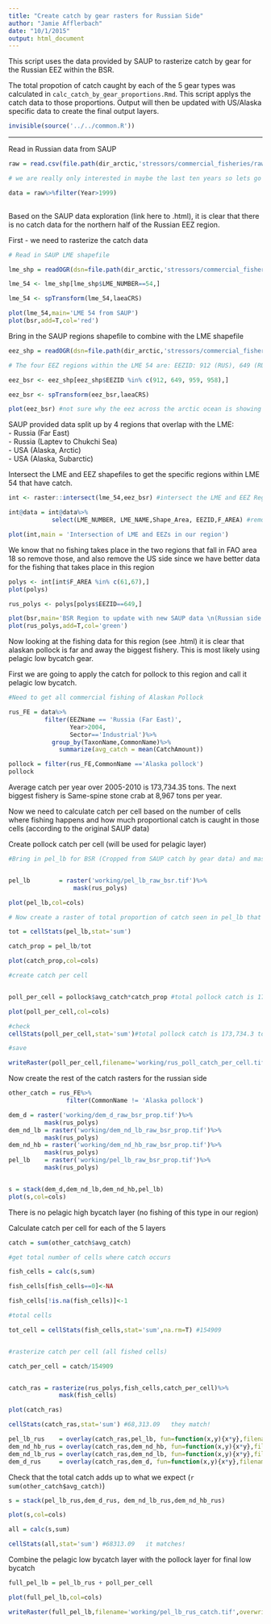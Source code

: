 ---
title: "Create catch by gear rasters for Russian Side"
author: "Jamie Afflerbach"
date: "10/1/2015"
output: html_document
---

This script uses the data provided by SAUP to rasterize catch by gear for the Russian EEZ within the BSR.  

The total propotion of catch caught by each of the 5 gear types was calculated in `calc_catch_by_gear_proportions.Rmd`. This script applys the catch data to those proportions. Output will then be updated with US/Alaska specific data to create the final output layers.  

```{r,echo=F}

invisible(source('../../common.R'))

```

***  

Read in Russian data from SAUP
```{r,message=F,warning=F}
    
raw = read.csv(file.path(dir_arctic,'stressors/commercial_fisheries/raw/SAUP/LME54_DataVersion40-Setp-14-2015.csv'))

# we are really only interested in maybe the last ten years so lets go back to 2000.

data = raw%>%filter(Year>1999)
    
```

Based on the SAUP data exploration (link here to .html), it is clear that there is no catch data for the northern half of the Russian EEZ region.

First - we need to rasterize the catch data

```{r,message=F,warning=F}

# Read in SAUP LME shapefile

lme_shp = readOGR(dsn=file.path(dir_arctic,'stressors/commercial_fisheries/gis/SAU_LME_July24_2015'),layer='SAU_LME_July24_2015', verbose=F)

lme_54 <- lme_shp[lme_shp$LME_NUMBER==54,]

lme_54 <- spTransform(lme_54,laeaCRS)

plot(lme_54,main='LME 54 from SAUP')
plot(bsr,add=T,col='red')
```

Bring in the SAUP regions shapefile to combine with the LME shapefile

```{r regions shp, message=F,warning=F}

eez_shp = readOGR(dsn=file.path(dir_arctic,'stressors/commercial_fisheries/gis/SAU_EEZ_High_Seas'),layer='SAU_EEZ_High_Seas',verbose=F)

# The four EEZ regions within the LME 54 are: EEZID: 912 (RUS), 649 (RUS), 959 (AK) and 958

eez_bsr <- eez_shp[eez_shp$EEZID %in% c(912, 649, 959, 958),]

eez_bsr <- spTransform(eez_bsr,laeaCRS)

plot(eez_bsr) #not sure why the eez across the arctic ocean is showing up...

```

SAUP provided data split up by 4 regions that overlap with the LME:  
- Russia (Far East)  
- Russia (Laptev to Chukchi Sea)  
- USA (Alaska, Arctic)  
- USA (Alaska, Subarctic)

Intersect the LME and EEZ shapefiles to get the specific regions within LME 54 that have catch.

```{r,message=F,warning=F}

int <- raster::intersect(lme_54,eez_bsr) #intersect the LME and EEZ Region shapfiles to just the LME region.

int@data = int@data%>%
            select(LME_NUMBER, LME_NAME,Shape_Area, EEZID,F_AREA) #remove extra columns that we don't need

plot(int,main = 'Intersection of LME and EEZs in our region')
```

We know that no fishing takes place in the two regions that fall in FAO area 18 so remove those, and also remove the US side since we have better data for the fishing that takes place in this region
```{r,message=F,warning=F}

polys <- int[int$F_AREA %in% c(61,67),]
plot(polys)

rus_polys <- polys[polys$EEZID==649,]

plot(bsr,main='BSR Region to update with new SAUP data \n(Russian side of BSR)')
plot(rus_polys,add=T,col='green')

```


Now looking at the fishing data for this region (see .html) it is clear that alaskan pollock is far and away the biggest fishery. This is most likely using pelagic low bycatch gear. 

First we are going to apply the catch for pollock to this region and call it pelagic low bycatch.

```{r,message=F,warning=F}

#Need to get all commercial fishing of Alaskan Pollock

rus_FE = data%>%
          filter(EEZName == 'Russia (Far East)',
                 Year>2004,
                 Sector=='Industrial')%>%
            group_by(TaxonName,CommonName)%>%
              summarize(avg_catch = mean(CatchAmount))

pollock = filter(rus_FE,CommonName =='Alaska pollock')
pollock

```
Average catch per year over 2005-2010 is 173,734.35 tons. The next biggest fishery is Same-spine stone crab at 8,967 tons per year.

Now we need to calculate catch per cell based on the number of cells where fishing happens and how much proportional catch is caught in those cells (according to the original SAUP data)


Create pollock catch per cell (will be used for pelagic layer)

```{r,message=F,warning=F}

#Bring in pel_lb for BSR (Cropped from SAUP catch by gear data) and mask out russian side


pel_lb        = raster('working/pel_lb_raw_bsr.tif')%>%
                  mask(rus_polys)

plot(pel_lb,col=cols)

# Now create a raster of total proportion of catch seen in pel_lb that are in each cell

tot = cellStats(pel_lb,stat='sum')

catch_prop = pel_lb/tot

plot(catch_prop,col=cols)

#create catch per cell


poll_per_cell = pollock$avg_catch*catch_prop #total pollock catch is 173,734.3 tons. 

plot(poll_per_cell,col=cols)

#check
cellStats(poll_per_cell,stat='sum')#total pollock catch is 173,734.3 tons.  They match!

#save

writeRaster(poll_per_cell,filename='working/rus_poll_catch_per_cell.tif',overwrite=T)
```

Now create the rest of the catch rasters for the russian side
```{r catch by gear, message=F, warning=F}

other_catch = rus_FE%>%
                filter(CommonName != 'Alaska pollock')

```


```{r gear props, message=F,warning=F}

dem_d = raster('working/dem_d_raw_bsr_prop.tif')%>%
          mask(rus_polys)
dem_nd_lb = raster('working/dem_nd_lb_raw_bsr_prop.tif')%>%
          mask(rus_polys)
dem_nd_hb = raster('working/dem_nd_hb_raw_bsr_prop.tif')%>%
          mask(rus_polys)
pel_lb    = raster('working/pel_lb_raw_bsr_prop.tif')%>%
          mask(rus_polys)


s = stack(dem_d,dem_nd_lb,dem_nd_hb,pel_lb)
plot(s,col=cols)

```

There is no pelagic high bycatch layer (no fishing of this type in our region)  


Calculate catch per cell for each of the 5 layers
```{r,mesage=F,warning=F}

catch = sum(other_catch$avg_catch)

#get total number of cells where catch occurs

fish_cells = calc(s,sum)

fish_cells[fish_cells==0]<-NA

fish_cells[!is.na(fish_cells)]<-1

#total cells

tot_cell = cellStats(fish_cells,stat='sum',na.rm=T) #154909


#rasterize catch per cell (all fished cells)

catch_per_cell = catch/154909


catch_ras = rasterize(rus_polys,fish_cells,catch_per_cell)%>%
              mask(fish_cells)

plot(catch_ras)

cellStats(catch_ras,stat='sum') #68,313.09   they match!

pel_lb_rus    = overlay(catch_ras,pel_lb, fun=function(x,y){x*y},filename='working/pel_lb_rus_catch.tif',overwrite=T)   
dem_nd_hb_rus = overlay(catch_ras,dem_nd_hb, fun=function(x,y){x*y},filename='working/dem_nd_hb_rus_catch.tif',overwrite=T)
dem_nd_lb_rus = overlay(catch_ras,dem_nd_lb, fun=function(x,y){x*y},filename='working/dem_nd_lb_rus_catch.tif', overwrite=T)
dem_d_rus     = overlay(catch_ras,dem_d, fun=function(x,y){x*y},filename='working/dem_d_rus_catch.tif',overwrite=T)   

```


Check that the total catch adds up to what we expect (`r sum(other_catch$avg_catch)`)
```{r check, message=F, warning=F}

s = stack(pel_lb_rus,dem_d_rus, dem_nd_lb_rus,dem_nd_hb_rus)

plot(s,col=cols)

all = calc(s,sum)

cellStats(all,stat='sum') #68313.09   it matches!
```

Combine the pelagic low bycatch layer with the pollock layer for final low bycatch  

```{r pel lowbycatch, message=F, warning=F}

full_pel_lb = pel_lb_rus + poll_per_cell

plot(full_pel_lb,col=cols)

writeRaster(full_pel_lb,filename='working/pel_lb_rus_catch.tif',overwrite=T)

```


